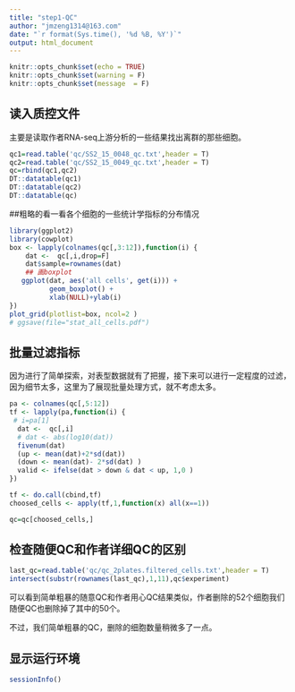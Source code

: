 ```yaml
---
title: "step1-QC"
author: "jmzeng1314@163.com"
date: "`r format(Sys.time(), '%d %B, %Y')`"
output: html_document
---
```


```r
knitr::opts_chunk$set(echo = TRUE)
knitr::opts_chunk$set(warning = F)
knitr::opts_chunk$set(message  = F) 
```

## 读入质控文件

主要是读取作者RNA-seq上游分析的一些结果找出离群的那些细胞。

```r
qc1=read.table('qc/SS2_15_0048_qc.txt',header = T)
qc2=read.table('qc/SS2_15_0049_qc.txt',header = T)
qc=rbind(qc1,qc2)
DT::datatable(qc1)
DT::datatable(qc2)
DT::datatable(qc)
```

##粗略的看一看各个细胞的一些统计学指标的分布情况

```r
library(ggplot2)
library(cowplot)
box <- lapply(colnames(qc[,3:12]),function(i) {
    dat <-  qc[,i,drop=F] 
    dat$sample=rownames(dat)
    ## 画boxplot 
   ggplot(dat, aes('all cells', get(i))) +
          geom_boxplot() +
          xlab(NULL)+ylab(i)
})
plot_grid(plotlist=box, ncol=2 )
# ggsave(file="stat_all_cells.pdf")
```

## 批量过滤指标

因为进行了简单探索，对表型数据就有了把握，接下来可以进行一定程度的过滤，因为细节太多，这里为了展现批量处理方式，就不考虑太多。

```r
pa <- colnames(qc[,5:12])
tf <- lapply(pa,function(i) {
 # i=pa[1]
  dat <-  qc[,i]  
  # dat <- abs(log10(dat))
  fivenum(dat)
  (up <- mean(dat)+2*sd(dat))
  (down <- mean(dat)- 2*sd(dat) ) 
  valid <- ifelse(dat > down & dat < up, 1,0 ) 
})

tf <- do.call(cbind,tf)
choosed_cells <- apply(tf,1,function(x) all(x==1))

qc=qc[choosed_cells,]

```

## 检查随便QC和作者详细QC的区别

```r
last_qc=read.table('qc/qc_2plates.filtered_cells.txt',header = T)
intersect(substr(rownames(last_qc),1,11),qc$experiment)
```

可以看到简单粗暴的随意QC和作者用心QC结果类似，作者删除的52个细胞我们随便QC也删除掉了其中的50个。

不过，我们简单粗暴的QC，删除的细胞数量稍微多了一点。


## 显示运行环境

```r
sessionInfo()
```



